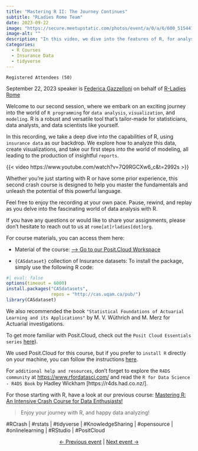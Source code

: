 ```yaml
---
title: "Mastering R II: The Journey Continues"
subtitle: "RLadies Rome Team"
date: 2023-09-22
image: "https://secure.meetupstatic.com/photos/event/a/0/a/6/600_515441126.webp?w=750"
image-alt: ""
description: "In this video, we dive into the features of R, for analysing insurance data, make visualizations, and look at first line of modeling, to eventually produce a report."
categories:
  - R Courses
  - Insurance Data
  - tidyverse
---
```


`Registered Attendees (50)`

September 22, 2023 speaker is [Federica Gazzelloni](https://federicagazzelloni.netlify.app/) on behalf of [R-Ladies Rome](https://rladiesrome.quarto.pub/website)


Welcome to our second session, where we embark on an exciting journey into the world of `R programming` for `data analysis`, `visualization`, and `modeling`. R is a robust and versatile tool that's tailor-made for statisticians, data analysts, and data scientists like yourself.

In this recording, we take a deep dive into the capabilities of R, using `insurance data` as our backdrop. We explore how to analyze this data, create visualizations, and take our first steps into the world of modeling, all leading to the production of insightful `reports`.

{{< video https://www.youtube.com/watch?v=7Q9RGCXw6_c&t=2992s >}}

Whether you're just starting with R or have some prior experience, this second crash course is designed to help you master the fundamentals and unleash the potential of this powerful language.

Feel free to enjoy the recording at your own pace. Pause, rewind, and replay as you delve into the fascinating world of data analysis with R. 

If you have any questions or would like to share your assignments, please don't hesitate to reach out to us at `rome[at]rladies[dot]org`.

For course materials, you can access them here:

- Material of the course: [--> Go to our Posit.Cloud Workspace](https://posit.cloud/spaces/393298/join?access_code=JBFywQxui8vIu7kP399uv_YsuDnYlrfH-kwgyvLK)

- `{CASdataset}` collection of Insurance datasets: To install the package, simply use the following R code:

```r
#| eval: false
options(timeout = 6000)
install.packages("CASdatasets", 
                 repos = "http://cas.uqam.ca/pub/")
library(CASdataset)
```

We also recommended the book `"Statistical Foundations of Actuarial Learning and its Applications"` by M. V. Wüthrich and M. Merz for Actuarial investigations.

To get more familiar with Posit.Cloud, check out the `Posit Cloud Essentials series` [here](https://www.youtube.com/watch?v=-fzwm4ZhVQQ)).

We used Posit.Cloud for this course, but if you prefer to `install R` directly on your machine, you can follow the instructions [here](https://posit.co/download/rstudio-desktop/).

For `additional help and resources`, don't forget to explore the `R4DS community` at <https://www.rfordatasci.com/> and read the `R for Data Science - R4DS Book` by Hadley Wickham [https://r4ds.had.co.nz/].


For those starting with R, have a look at our previous course: [Mastering R: An Intensive Crash Course for Data Enthusiasts!](https://rladiesrome.quarto.pub/website/talks/2023/meetup/07272023/)


> Enjoy your journey with R, and happy data analyzing!

#RCrash | #rstats | #tidyverse | #KnowledgeSharing | #opensource | #onlinelearning | #RStudio | #PositCloud

<center>[← Previous event](/talks/2023/meetup/08282023/index.qmd) | [Next event →](/talks/2023/meetup/10272023/index.qmd)</center>
